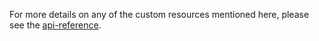 For more details on any of the custom resources mentioned here, please see the
[api-reference](/docs/platform/k8s/vso/api-reference).
